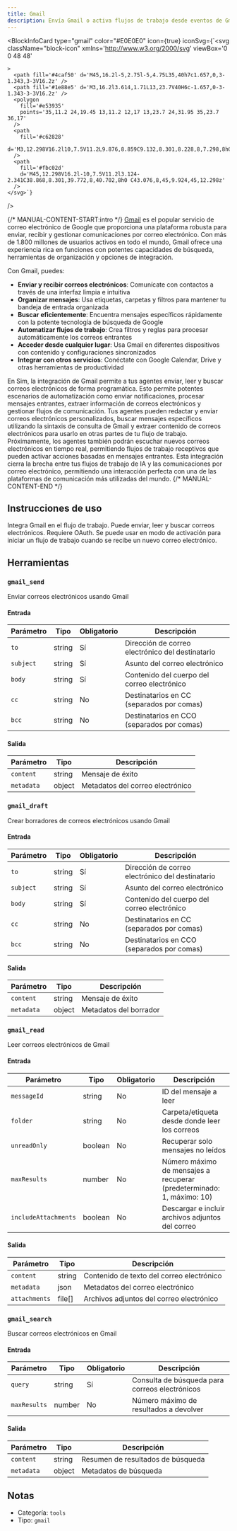 ```yaml
---
title: Gmail
description: Envía Gmail o activa flujos de trabajo desde eventos de Gmail
---
```



<BlockInfoCard 
  type="gmail"
  color="#E0E0E0"
  icon={true}
  iconSvg={`<svg className="block-icon"
      xmlns='http://www.w3.org/2000/svg'
      viewBox='0 0 48 48'
      
      
      
    >
      <path fill='#4caf50' d='M45,16.2l-5,2.75l-5,4.75L35,40h7c1.657,0,3-1.343,3-3V16.2z' />
      <path fill='#1e88e5' d='M3,16.2l3.614,1.71L13,23.7V40H6c-1.657,0-3-1.343-3-3V16.2z' />
      <polygon
        fill='#e53935'
        points='35,11.2 24,19.45 13,11.2 12,17 13,23.7 24,31.95 35,23.7 36,17'
      />
      <path
        fill='#c62828'
        d='M3,12.298V16.2l10,7.5V11.2L9.876,8.859C9.132,8.301,8.228,8,7.298,8h0C4.924,8,3,9.924,3,12.298z'
      />
      <path
        fill='#fbc02d'
        d='M45,12.298V16.2l-10,7.5V11.2l3.124-2.341C38.868,8.301,39.772,8,40.702,8h0 C43.076,8,45,9.924,45,12.298z'
      />
    </svg>`}
/>

{/* MANUAL-CONTENT-START:intro */}
[Gmail](https://gmail.com) es el popular servicio de correo electrónico de Google que proporciona una plataforma robusta para enviar, recibir y gestionar comunicaciones por correo electrónico. Con más de 1.800 millones de usuarios activos en todo el mundo, Gmail ofrece una experiencia rica en funciones con potentes capacidades de búsqueda, herramientas de organización y opciones de integración.

Con Gmail, puedes:

- **Enviar y recibir correos electrónicos**: Comunícate con contactos a través de una interfaz limpia e intuitiva
- **Organizar mensajes**: Usa etiquetas, carpetas y filtros para mantener tu bandeja de entrada organizada
- **Buscar eficientemente**: Encuentra mensajes específicos rápidamente con la potente tecnología de búsqueda de Google
- **Automatizar flujos de trabajo**: Crea filtros y reglas para procesar automáticamente los correos entrantes
- **Acceder desde cualquier lugar**: Usa Gmail en diferentes dispositivos con contenido y configuraciones sincronizados
- **Integrar con otros servicios**: Conéctate con Google Calendar, Drive y otras herramientas de productividad

En Sim, la integración de Gmail permite a tus agentes enviar, leer y buscar correos electrónicos de forma programática. Esto permite potentes escenarios de automatización como enviar notificaciones, procesar mensajes entrantes, extraer información de correos electrónicos y gestionar flujos de comunicación. Tus agentes pueden redactar y enviar correos electrónicos personalizados, buscar mensajes específicos utilizando la sintaxis de consulta de Gmail y extraer contenido de correos electrónicos para usarlo en otras partes de tu flujo de trabajo. Próximamente, los agentes también podrán escuchar nuevos correos electrónicos en tiempo real, permitiendo flujos de trabajo receptivos que pueden activar acciones basadas en mensajes entrantes. Esta integración cierra la brecha entre tus flujos de trabajo de IA y las comunicaciones por correo electrónico, permitiendo una interacción perfecta con una de las plataformas de comunicación más utilizadas del mundo.
{/* MANUAL-CONTENT-END */}

## Instrucciones de uso

Integra Gmail en el flujo de trabajo. Puede enviar, leer y buscar correos electrónicos. Requiere OAuth. Se puede usar en modo de activación para iniciar un flujo de trabajo cuando se recibe un nuevo correo electrónico.

## Herramientas

### `gmail_send`

Enviar correos electrónicos usando Gmail

#### Entrada

| Parámetro | Tipo | Obligatorio | Descripción |
| --------- | ---- | -------- | ----------- |
| `to` | string | Sí | Dirección de correo electrónico del destinatario |
| `subject` | string | Sí | Asunto del correo electrónico |
| `body` | string | Sí | Contenido del cuerpo del correo electrónico |
| `cc` | string | No | Destinatarios en CC \(separados por comas\) |
| `bcc` | string | No | Destinatarios en CCO \(separados por comas\) |

#### Salida

| Parámetro | Tipo | Descripción |
| --------- | ---- | ----------- |
| `content` | string | Mensaje de éxito |
| `metadata` | object | Metadatos del correo electrónico |

### `gmail_draft`

Crear borradores de correos electrónicos usando Gmail

#### Entrada

| Parámetro | Tipo | Obligatorio | Descripción |
| --------- | ---- | -------- | ----------- |
| `to` | string | Sí | Dirección de correo electrónico del destinatario |
| `subject` | string | Sí | Asunto del correo electrónico |
| `body` | string | Sí | Contenido del cuerpo del correo electrónico |
| `cc` | string | No | Destinatarios en CC \(separados por comas\) |
| `bcc` | string | No | Destinatarios en CCO \(separados por comas\) |

#### Salida

| Parámetro | Tipo | Descripción |
| --------- | ---- | ----------- |
| `content` | string | Mensaje de éxito |
| `metadata` | object | Metadatos del borrador |

### `gmail_read`

Leer correos electrónicos de Gmail

#### Entrada

| Parámetro | Tipo | Obligatorio | Descripción |
| --------- | ---- | -------- | ----------- |
| `messageId` | string | No | ID del mensaje a leer |
| `folder` | string | No | Carpeta/etiqueta desde donde leer los correos |
| `unreadOnly` | boolean | No | Recuperar solo mensajes no leídos |
| `maxResults` | number | No | Número máximo de mensajes a recuperar \(predeterminado: 1, máximo: 10\) |
| `includeAttachments` | boolean | No | Descargar e incluir archivos adjuntos del correo |

#### Salida

| Parámetro | Tipo | Descripción |
| --------- | ---- | ----------- |
| `content` | string | Contenido de texto del correo electrónico |
| `metadata` | json | Metadatos del correo electrónico |
| `attachments` | file[] | Archivos adjuntos del correo electrónico |

### `gmail_search`

Buscar correos electrónicos en Gmail

#### Entrada

| Parámetro | Tipo | Obligatorio | Descripción |
| --------- | ---- | -------- | ----------- |
| `query` | string | Sí | Consulta de búsqueda para correos electrónicos |
| `maxResults` | number | No | Número máximo de resultados a devolver |

#### Salida

| Parámetro | Tipo | Descripción |
| --------- | ---- | ----------- |
| `content` | string | Resumen de resultados de búsqueda |
| `metadata` | object | Metadatos de búsqueda |

## Notas

- Categoría: `tools`
- Tipo: `gmail`
